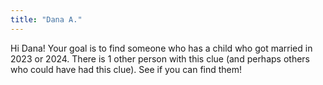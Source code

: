```yaml
---
title: "Dana A."
---
```


Hi Dana! Your goal is to find someone who has a child who got married in 2023 or 2024. There is 1 other person with this clue (and perhaps others who could have had this clue). See if you can find them!
